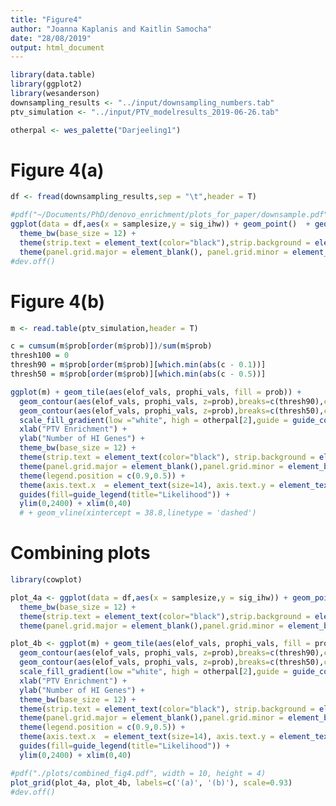 ```yaml
---
title: "Figure4"
author: "Joanna Kaplanis and Kaitlin Samocha"
date: "28/08/2019"
output: html_document
---
```


```r
library(data.table)
library(ggplot2)
library(wesanderson)
downsampling_results <- "../input/downsampling_numbers.tab"
ptv_simulation <- "../input/PTV_modelresults_2019-06-26.tab"

otherpal <- wes_palette("Darjeeling1")
```

# Figure 4(a)  

```r
df <- fread(downsampling_results,sep = "\t",header = T)

#pdf("~/Documents/PhD/denovo_enrichment/plots_for_paper/downsample.pdf",width = 5,height = 4)
ggplot(data = df,aes(x = samplesize,y = sig_ihw)) + geom_point()  + geom_line() + xlab("Downsampled sample size") + ylab("Number of DeNovoWEST significant genes")+
  theme_bw(base_size = 12) +
  theme(strip.text = element_text(color="black"),strip.background = element_rect(fill="white", size=0),panel.border = element_blank()) + 
  theme(panel.grid.major = element_blank(), panel.grid.minor = element_blank(), axis.text=element_text(size=14), axis.title=element_text(size=16)) 
#dev.off()
```

# Figure 4(b)  

```r
m <- read.table(ptv_simulation,header = T)

c = cumsum(m$prob[order(m$prob)])/sum(m$prob)
thresh100 = 0
thresh90 = m$prob[order(m$prob)][which.min(abs(c - 0.1))]
thresh50 = m$prob[order(m$prob)][which.min(abs(c - 0.5))]

ggplot(m) + geom_tile(aes(elof_vals, prophi_vals, fill = prob)) + 
  geom_contour(aes(elof_vals, prophi_vals, z=prob),breaks=c(thresh90),colour=otherpal[3]) +
  geom_contour(aes(elof_vals, prophi_vals, z=prob),breaks=c(thresh50),colour=otherpal[1]) +
  scale_fill_gradient(low ="white", high = otherpal[2],guide = guide_colorbar(title = "Prob"),oob = scales::squish,limits = NULL) + 
  xlab("PTV Enrichment") + 
  ylab("Number of HI Genes") +
  theme_bw(base_size = 12) +
  theme(strip.text = element_text(color="black"), strip.background = element_rect(fill="white", size=0), panel.border = element_blank()) + 
  theme(panel.grid.major = element_blank(),panel.grid.minor = element_blank()) + 
  theme(legend.position = c(0.9,0.5)) +
  theme(axis.text.x  = element_text(size=14), axis.text.y = element_text(size=14), axis.title = element_text(size=16), legend.text = element_text(size=12)) +
  guides(fill=guide_legend(title="Likelihood")) + 
  ylim(0,2400) + xlim(0,40)
  # + geom_vline(xintercept = 38.8,linetype = 'dashed')
```

# Combining plots  

```r
library(cowplot)

plot_4a <- ggplot(data = df,aes(x = samplesize,y = sig_ihw)) + geom_point()  + geom_line() + xlab("Downsampled sample size") + ylab("Number of DeNovoWEST\nsignificant genes")+
  theme_bw(base_size = 12) +
  theme(strip.text = element_text(color="black"),strip.background = element_rect(fill="white", size=0),panel.border = element_blank()) + 
  theme(panel.grid.major = element_blank(),panel.grid.minor = element_blank(),axis.text=element_text(size=14),axis.title=element_text(size=16)) 

plot_4b <- ggplot(m) + geom_tile(aes(elof_vals, prophi_vals, fill = prob)) + 
  geom_contour(aes(elof_vals, prophi_vals, z=prob),breaks=c(thresh90),colour=otherpal[3]) +
  geom_contour(aes(elof_vals, prophi_vals, z=prob),breaks=c(thresh50),colour=otherpal[1]) +
  scale_fill_gradient(low ="white", high = otherpal[2],guide = guide_colorbar(title = "Prob"),oob = scales::squish,limits = NULL) + 
  xlab("PTV Enrichment") + 
  ylab("Number of HI Genes") +
  theme_bw(base_size = 12) +
  theme(strip.text = element_text(color="black"), strip.background = element_rect(fill="white", size=0), panel.border = element_blank()) + 
  theme(panel.grid.major = element_blank(),panel.grid.minor = element_blank()) + 
  theme(legend.position = c(0.9,0.5)) +
  theme(axis.text.x  = element_text(size=14), axis.text.y = element_text(size=14), axis.title = element_text(size=16), legend.text = element_text(size=12)) +
  guides(fill=guide_legend(title="Likelihood")) + 
  ylim(0,2400) + xlim(0,40)

#pdf("./plots/combined_fig4.pdf", width = 10, height = 4)
plot_grid(plot_4a, plot_4b, labels=c('(a)', '(b)'), scale=0.93)
#dev.off()
```
